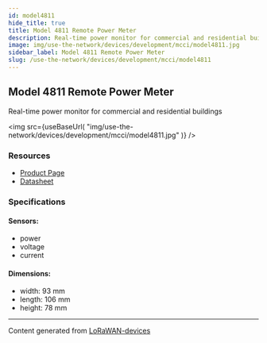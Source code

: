 ```yaml
---
id: model4811
hide_title: true
title: Model 4811 Remote Power Meter
description: Real-time power monitor for commercial and residential buildings
image: img/use-the-network/devices/development/mcci/model4811.jpg
sidebar_label: Model 4811 Remote Power Meter
slug: /use-the-network/devices/development/mcci/model4811
---
```



## Model 4811 Remote Power Meter

Real-time power monitor for commercial and residential buildings

<img
src={useBaseUrl(
"img/use-the-network/devices/development/mcci/model4811.jpg"
)}
/>

### Resources

- [Product Page](https://mcci.io/m4811)
- [Datasheet](https://mcci.com/971001050c_model4811-powermeter-datasheet/)

### Specifications

#### Sensors:
- power
- voltage
- current
#### Dimensions:
- width: 93 mm
- length: 106 mm
- height: 78 mm



---
Content generated from [LoRaWAN-devices](https://github.com/TheThingsNetwork/lorawan-devices)